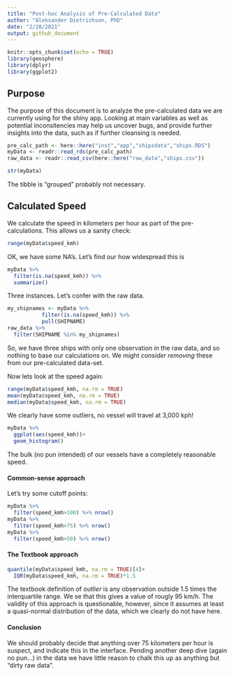 ```yaml
---
title: "Post-hoc Analysis of Pre-Calculated Data"
author: "Aleksander Dietrichson, PhD"
date: "2/28/2021"
output: github_document
---
```


```r
knitr::opts_chunk$set(echo = TRUE)
library(geosphere)
library(dplyr)
library(ggplot2)
```



## Purpose

The purpose of this document is to analyze the pre-calculated data we are currently using for the shiny app. Looking at main variables as well as potential inconsitencies may help us uncover bugs, and provide further insights into the data, such as if further cleansing is needed.


```r
pre_calc_path <- here::here("inst","app","shipsdata","ships.RDS")
myData <- readr::read_rds(pre_calc_path)
raw_data <- readr::read_csv(here::here("raw_data","ships.csv"))
```

```r
str(myData)
```

The tibble is "grouped" probably not necessary.

## Calculated Speed

We calculate the speed in kilometers per hour as part of the pre-calculations. This allows us a sanity check:

```r
range(myData$speed_kmh)
```

OK, we have some NA's. Let's find our how widespread this is

```r
myData %>% 
  filter(is.na(speed_kmh)) %>% 
  summarize()
```

Three instances. Let's confer with the raw data.


```r
my_shipnames <- myData %>% 
           filter(is.na(speed_kmh)) %>% 
           pull(SHIPNAME)
raw_data %>% 
  filter(SHIPNAME %in% my_shipnames)
```

So, we have three ships with only one observation in the raw data, and so nothing to base our calculations on. We might *consider removing* these from our pre-calculated data-set.


Now lets look at the speed again:

```r
range(myData$speed_kmh, na.rm = TRUE)
mean(myData$speed_kmh, na.rm = TRUE)
median(myData$speed_kmh, na.rm = TRUE)
```

We clearly have some outliers, no vessel will travel at 3,000 kph!

```r
myData %>% 
  ggplot(aes(speed_kmh))+
  geom_histogram()
```

The bulk (no pun intended) of our vessels have a completely reasonable speed. 


#### Common-sense approach

Let's try some cutoff points:

```r
myData %>% 
  filter(speed_kmh>100) %>% nrow()
myData %>% 
  filter(speed_kmh>75) %>% nrow()
myData %>% 
  filter(speed_kmh>50) %>% nrow()

```

#### The Textbook approach

```r
quantile(myData$speed_kmh, na.rm = TRUE)[4]+
  IQR(myData$speed_kmh, na.rm = TRUE)*1.5
```

The textbook definition of *outlier* is any observation outside 1.5 times the interquartile range. We se that this gives a value of rougly 95 km/h. The validity of this approach is questionable, however, since it assumes at least a quasi-normal distribution of the data, which we clearly do not have here. 

#### Conclusion

We should probably decide that anything over 75 kilometers per hour is suspect, and indicate this in the interface. Pending another deep dive (again no pun...) in the data we have little reason to chalk this up as anything but "dirty raw data".